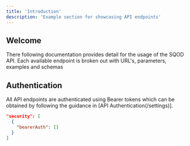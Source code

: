 ```yaml
---
title: 'Introduction'
description: 'Example section for showcasing API endpoints'
---
```


## Welcome

There following documentation provides detail for the usage of the SQOD API. Each available endpoint is broken out with URL's, parameters, examples and schemas

## Authentication

All API endpoints are authenticated using Bearer tokens which can be obtained by following the guidance in [API Authentication(/settings)].

```json
"security": [
  {
    "bearerAuth": []
  }
]
```
